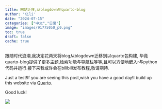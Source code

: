 ```yaml
---
title: 网站迁移,从blogdown到quarto-blog
author: 'Kili'
date: "2024-07-15"
categories: ["中文","日常"]
image: "images/91775050_p0.png"
toc: true
draft: false
cache: true
---
```


跟随时代浪潮,我决定花两天将blog从blogdown迁移到以quarto包构建, 毕竟quarto-blog提供了更多主题,检索功能与导航栏等等,且可以方便地嵌入r与python 代码并运行.接下来我或许会在bilibili发布教程,敬请期待.

Just a test!If you are seeing this post,wish you have a good day!I build up this website via [Quarto](https://quarto.org/).

Good luck!

![](images/91775050_p0.png)
